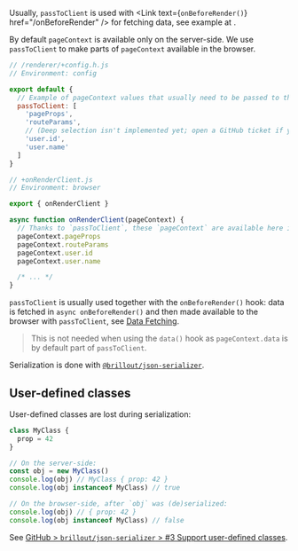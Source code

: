 
Usually, `passToClient` is used with <Link text={<code>onBeforeRender()</code>} href="/onBeforeRender" /> for fetching data, see example at <Link href="/data-fetching#onbeforerender" doNotInferSectionTitle={true} />.

By default `pageContext` is available only on the server-side. We use `passToClient` to make parts of `pageContext` available in the browser.

```js
// /renderer/+config.h.js
// Environment: config

export default {
  // Example of pageContext values that usually need to be passed to the browser
  passToClient: [
    'pageProps',
    'routeParams',
    // (Deep selection isn't implemented yet; open a GitHub ticket if you want this.)
    'user.id',
    'user.name'
  ]
}
```

```js
// +onRenderClient.js
// Environment: browser

export { onRenderClient }

async function onRenderClient(pageContext) {
  // Thanks to `passToClient`, these `pageContext` are available here in the browser
  pageContext.pageProps
  pageContext.routeParams
  pageContext.user.id
  pageContext.user.name

  /* ... */
}
```

`passToClient` is usually used together with the `onBeforeRender()` hook:
data is fetched in `async onBeforeRender()` and then made available to the browser with `passToClient`, see [Data Fetching](/data-fetching).

> This is not needed when using the <Link href="/data">`data()`</Link> hook as `pageContext.data` is by default part of
> `passToClient`.

Serialization is done with [`@brillout/json-serializer`](https://github.com/brillout/json-serializer).


## User-defined classes

User-defined classes are lost during serialization:

```js
class MyClass {
  prop = 42
}

// On the server-side:
const obj = new MyClass()
console.log(obj) // MyClass { prop: 42 }
console.log(obj instanceof MyClass) // true

// On the browser-side, after `obj` was (de)serialized:
console.log(obj) // { prop: 42 }
console.log(obj instanceof MyClass) // false
```

See [GitHub > `brillout/json-serializer` > #3 Support user-defined classes](https://github.com/brillout/json-serializer/issues/3).
